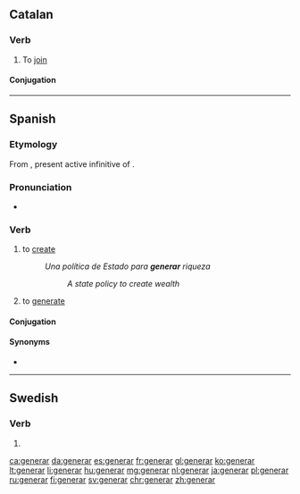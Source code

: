 ==Catalan==

===Verb===
{{ca-verb}}

# To [[join]]

====Conjugation====
{{ca-conj-ar|gener}}
----
==Spanish==

===Etymology===
From {{etyl|la|es}} {{m|la|generāre}}, present active infinitive of {{m|la|generō}}.

===Pronunciation===
* {{IPA|/xe.neˈɾaɾ/|lang=es}}

===Verb===
{{es-verb|gener|ar}}

# to [[create]]
#: ''Una política de Estado para '''generar''' riqueza''
#:: ''A state policy to create wealth''
# to [[generate]]

====Conjugation====
{{es-conj-ar|gener|combined=1}}

====Synonyms====
* {{l|es|crear}}

----

==Swedish==

===Verb===
{{head|sv|verb form}}

# {{sv-verb-form-pre|genera}}

[[ca:generar]]
[[da:generar]]
[[es:generar]]
[[fr:generar]]
[[gl:generar]]
[[ko:generar]]
[[lt:generar]]
[[li:generar]]
[[hu:generar]]
[[mg:generar]]
[[nl:generar]]
[[ja:generar]]
[[pl:generar]]
[[ru:generar]]
[[fi:generar]]
[[sv:generar]]
[[chr:generar]]
[[zh:generar]]